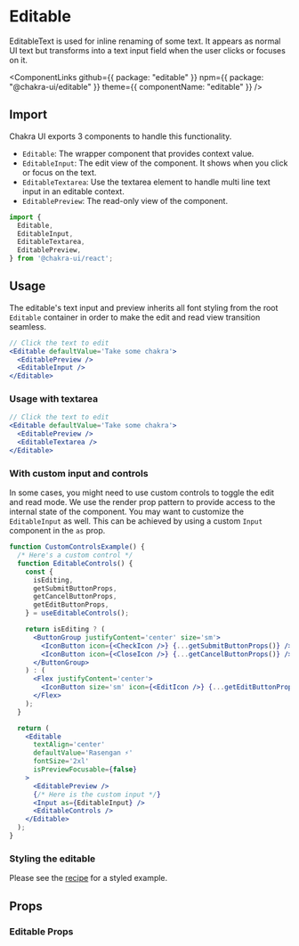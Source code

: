 # Editable

EditableText is used for inline renaming of some text. It appears as normal UI
text but transforms into a text input field when the user clicks or focuses on
it.

<ComponentLinks
  github={{ package: "editable" }}
  npm={{ package: "@chakra-ui/editable" }}
  theme={{ componentName: "editable" }}
/>

## Import

Chakra UI exports 3 components to handle this functionality.

- `Editable`: The wrapper component that provides context value.
- `EditableInput`: The edit view of the component. It shows when you click or
  focus on the text.
- `EditableTextarea`: Use the textarea element to handle multi line text input
  in an editable context.
- `EditablePreview`: The read-only view of the component.

```js
import {
  Editable,
  EditableInput,
  EditableTextarea,
  EditablePreview,
} from '@chakra-ui/react';
```

## Usage

The editable's text input and preview inherits all font styling from the root
`Editable` container in order to make the edit and read view transition
seamless.

```jsx live
// Click the text to edit
<Editable defaultValue='Take some chakra'>
  <EditablePreview />
  <EditableInput />
</Editable>
```

### Usage with textarea

```jsx live
// Click the text to edit
<Editable defaultValue='Take some chakra'>
  <EditablePreview />
  <EditableTextarea />
</Editable>
```

### With custom input and controls

In some cases, you might need to use custom controls to toggle the edit and read
mode. We use the render prop pattern to provide access to the internal state of
the component. You may want to customize the `EditableInput` as well. This can
be achieved by using a custom `Input` component in the `as` prop.

```jsx live
function CustomControlsExample() {
  /* Here's a custom control */
  function EditableControls() {
    const {
      isEditing,
      getSubmitButtonProps,
      getCancelButtonProps,
      getEditButtonProps,
    } = useEditableControls();

    return isEditing ? (
      <ButtonGroup justifyContent='center' size='sm'>
        <IconButton icon={<CheckIcon />} {...getSubmitButtonProps()} />
        <IconButton icon={<CloseIcon />} {...getCancelButtonProps()} />
      </ButtonGroup>
    ) : (
      <Flex justifyContent='center'>
        <IconButton size='sm' icon={<EditIcon />} {...getEditButtonProps()} />
      </Flex>
    );
  }

  return (
    <Editable
      textAlign='center'
      defaultValue='Rasengan ⚡️'
      fontSize='2xl'
      isPreviewFocusable={false}
    >
      <EditablePreview />
      {/* Here is the custom input */}
      <Input as={EditableInput} />
      <EditableControls />
    </Editable>
  );
}
```

### Styling the editable

Please see the [recipe](/community/recipes/atlaskit-editable) for a styled
example.

## Props

### Editable Props

<PropsTable of='Editable' />
